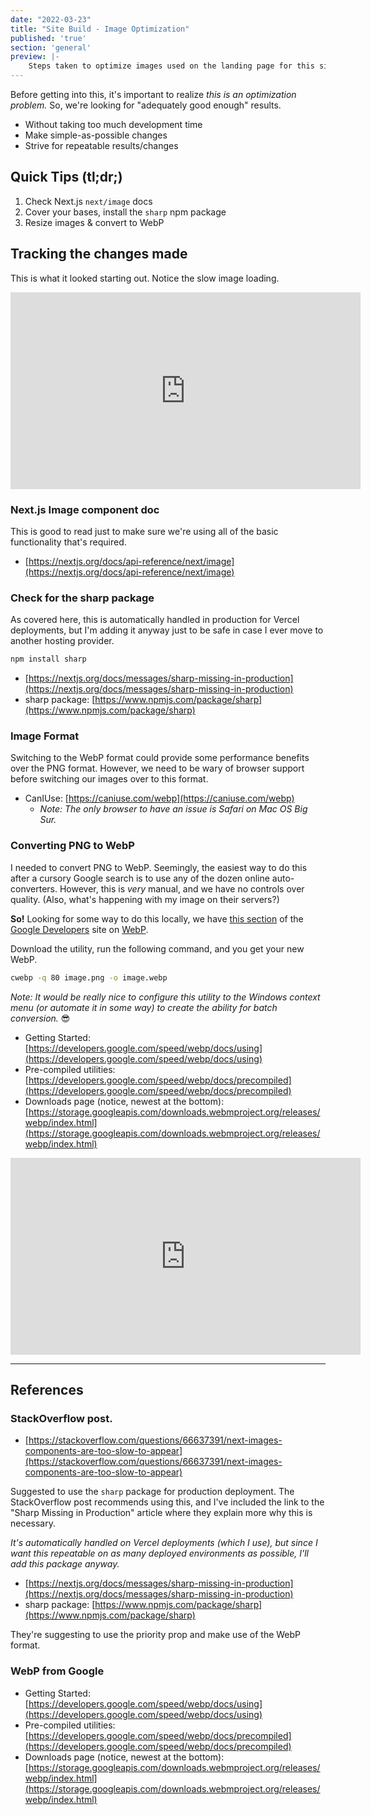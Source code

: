 ```yaml
---
date: "2022-03-23"
title: "Site Build - Image Optimization"
published: 'true'
section: 'general'
preview: |-
    Steps taken to optimize images used on the landing page for this site.
---
```



Before getting into this, it's important to realize _this is an optimization problem._ So,
we're looking for "adequately good enough" results.

- Without taking too much development time
- Make simple-as-possible changes
- Strive for repeatable results/changes

## Quick Tips (tl;dr;)

1. Check Next.js `next/image` docs
2. Cover your bases, install the `sharp` npm package
3. Resize images & convert to WebP


## Tracking the changes made

This is what it looked starting out. Notice the slow image loading.

<iframe width="560" height="315" src="https://www.youtube.com/embed/pFKevpjBtGE" title="YouTube video player" frameborder="0" allow="accelerometer; autoplay; clipboard-write; encrypted-media; gyroscope; picture-in-picture" allowfullscreen></iframe>

### Next.js Image component doc

This is good to read just to make sure we're using all of the basic functionality
that's required.

- [https://nextjs.org/docs/api-reference/next/image](https://nextjs.org/docs/api-reference/next/image)


### Check for the sharp package

As covered here, this is automatically handled in production for Vercel deployments, but I'm
adding it anyway just to be safe in case I ever move to another hosting provider.

```bash
npm install sharp
```

- [https://nextjs.org/docs/messages/sharp-missing-in-production](https://nextjs.org/docs/messages/sharp-missing-in-production)
- sharp package: [https://www.npmjs.com/package/sharp](https://www.npmjs.com/package/sharp)


### Image Format

Switching to the WebP format could provide some performance benefits over the PNG
format. However, we need to be wary of browser support before switching our images
over to this format.

- CanIUse: [https://caniuse.com/webp](https://caniuse.com/webp)
    - _Note: The only browser to have an issue is Safari on Mac OS Big Sur._


### Converting PNG to WebP

I needed to convert PNG to WebP. Seemingly, the easiest way to do this after a cursory Google
search is to use any of the dozen online auto-converters. However, this is _very_ manual, and 
we have no controls over quality. (Also, what's happening with my image on their servers?)

**So!** Looking for some way to do this locally, we have [this section](https://developers.google.com/speed/webp) 
of the [Google Developers](https://developers.google.com/) site on [WebP](https://developers.google.com/speed/webp).

Download the utility, run the following command, and you get your new WebP.

```bash
cwebp -q 80 image.png -o image.webp
```

_Note: It would be really nice to configure this utility to the Windows context menu (or automate
it in some way) to create the ability for batch conversion._ 😎

- Getting Started: [https://developers.google.com/speed/webp/docs/using](https://developers.google.com/speed/webp/docs/using)
- Pre-compiled utilities: [https://developers.google.com/speed/webp/docs/precompiled](https://developers.google.com/speed/webp/docs/precompiled)
- Downloads page (notice, newest at the bottom): [https://storage.googleapis.com/downloads.webmproject.org/releases/webp/index.html](https://storage.googleapis.com/downloads.webmproject.org/releases/webp/index.html)

<iframe width="560" height="315" src="https://www.youtube.com/embed/gfvh28vHznc" title="YouTube video player" frameborder="0" allow="accelerometer; autoplay; clipboard-write; encrypted-media; gyroscope; picture-in-picture" allowfullscreen></iframe>

<hr />

## References

### StackOverflow post.

- [https://stackoverflow.com/questions/66637391/next-images-components-are-too-slow-to-appear](https://stackoverflow.com/questions/66637391/next-images-components-are-too-slow-to-appear)

Suggested to use the `sharp` package for production deployment. The StackOverflow post 
recommends using this, and I've included the link to the "Sharp Missing in Production"
article where they explain more why this is necessary.

_It's automatically handled on Vercel deployments (which I use), but since I want this repeatable 
on as many deployed environments as possible, I'll add this package anyway._

- [https://nextjs.org/docs/messages/sharp-missing-in-production](https://nextjs.org/docs/messages/sharp-missing-in-production)
- sharp package: [https://www.npmjs.com/package/sharp](https://www.npmjs.com/package/sharp)

They're suggesting to use the priority prop and make use of 
the WebP format.

### WebP from Google

- Getting Started: [https://developers.google.com/speed/webp/docs/using](https://developers.google.com/speed/webp/docs/using)
- Pre-compiled utilities: [https://developers.google.com/speed/webp/docs/precompiled](https://developers.google.com/speed/webp/docs/precompiled)
- Downloads page (notice, newest at the bottom): [https://storage.googleapis.com/downloads.webmproject.org/releases/webp/index.html](https://storage.googleapis.com/downloads.webmproject.org/releases/webp/index.html)